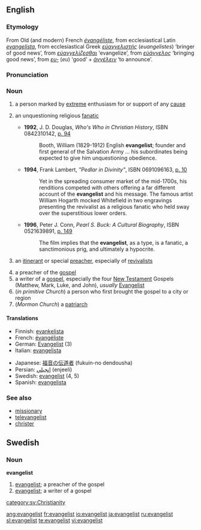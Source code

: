 {{see|Evangelist}}

==English==
===Etymology===
From Old (and modern) French ''[[évangéliste]]'', from ecclesiastical Latin ''[[evangelista]]'', from ecclesiastical Greek ''[[εὐαγγελιστής]]'' (''euangelistes'') ‘bringer of good news’, from ''[[εὐαγγελίζεσθαι]]'' ‘evangelize’, from ''[[εὐάγγελος]]'' ‘bringing good news’, from ''[[ευ-]]'' (''eu'') ‘good’ + ''[[ἀγγέλειν]]'' ‘to announce’.

===Pronunciation===
{{IPA|/ɪˈvænʤəlɪst/}}

===Noun===
{{en-noun}}

# a person marked by [[extreme]] enthusiasm for or support of any [[cause]]
# {{context|pejorative}} an unquestioning religious [[fanatic]]
#*'''1992''', J. D. Douglas, ''Who's Who in Christian History'', ISBN 0842310142, [http://books.google.com/books?id=yl8qy2l9TIAC&pg=PA94&dq=evangelist+unquestioning+OR+fanatic+OR+lunatic+OR+psychotic+date:1980-2007&sig=K25FY1Qu4mcZXa-_eyDEaJB7ZP8 p. 94]
#*:Booth, William (1829-1912) English '''evangelist'''; founder and first general of the Salvation Army ... his subordinates being expected to give him unquestioning obedience.
#*'''1994''', Frank Lambert, ''"Pedlar in Divinity"'', ISBN 0691096163, [http://books.google.com/books?id=w7NUPvmWpUQC&pg=PA10&ots=ArVCFJLYcq&dq=evangelist+unquestioning+OR+fanatic+OR+lunatic+OR+psychotic+date:1980-2007&sig=gmkIQWMtHO7Ba-Fieol6W-oZoJY p. 10]
#*:Yet in the spreading consumer market of the mid-1700s, his renditions competed with others offering a far different account of the '''evangelist''' and his message.  The famous artist William Hogarth mocked Whitefield in two engravings presenting the revivalist as a religious fanatic who held sway over the superstitious lower orders.
#*'''1996''', Peter J. Conn, ''Pearl S. Buck: A Cultural Biography'', ISBN 0521639891, [http://books.google.com/books?id=fxeiP7INFNcC&pg=PA149&dq=evangelist+unquestioning+OR+fanatic+OR+lunatic+OR+psychotic+date:1980-2007&sig=YVtwATzSjTIJfNxbsguj5ZV6U9U p. 149] 
#*:The film implies that the '''evangelist''', as a type, is a fanatic, a sanctimonious prig, and ultimately a hypocrite.
# {{Christianity}} an [[itinerant]] or special [[preacher]], especially of [[revivalist]]s
# a preacher of the [[gospel]]
# a writer of a [[gospel]], especially the four [[New Testament]] Gospels (Matthew, Mark, Luke, and John), ''usually'' [[Evangelist]]
# (''in primitive Church'') a person who first brought the gospel to a city or region
# (''Mormon Church'') a [[patriarch]]

====Translations====
{{trans-top}}
*Finnish: [[evankelista]]
*French: [[évangéliste]]
*German: [[Evangelist]] {{m}} (3)
*Italian: [[evangelista]]
{{trans-mid}}
*Japanese: [[福音]]の[[伝道者]] (fukuin-no dendousha)
*Persian: [[انجيلي]] (enjeeli)
*Swedish: [[evangelist]] {{c}} (4, 5)
*Spanish: [[evangelista]]
{{trans-bottom}}

===See also===
*[[missionary]]
*[[televangelist]]
*[[christer]]

==Swedish==
===Noun===
{{sv-noun-reg-er}}
'''evangelist''' {{c}}
#[[#English|evangelist]]; a preacher of the gospel
#[[#English|evangelist]]; a writer of a gospel

[[category:sv:Christianity]]

[[ang:evangelist]]
[[fr:evangelist]]
[[io:evangelist]]
[[ja:evangelist]]
[[ru:evangelist]]
[[sl:evangelist]]
[[te:evangelist]]
[[vi:evangelist]]